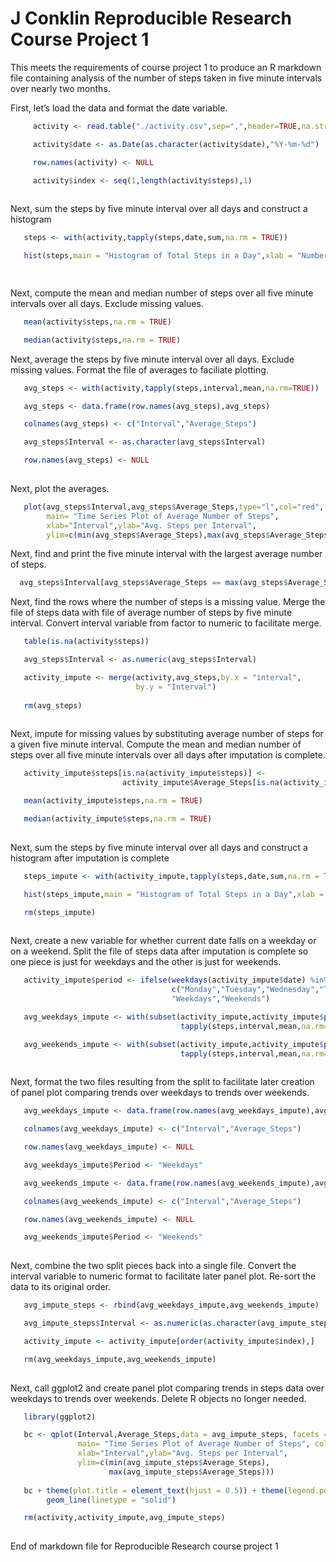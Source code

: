 J Conklin Reproducible Research Course Project 1
================================================

This meets the requirements of course project 1
to produce an R markdown file containing analysis
of the number of steps taken in five minute intervals
over nearly two months.

First, let's load the data and format the date variable.

```{r}

     activity <- read.table("./activity.csv",sep=",",header=TRUE,na.strings="NA")

     activity$date <- as.Date(as.character(activity$date),"%Y-%m-%d")

     row.names(activity) <- NULL

     activity$index <- seq(1,length(activity$steps),1)
     
```

Next, sum the steps by five minute interval over all days
and construct a histogram

```{r}

   steps <- with(activity,tapply(steps,date,sum,na.rm = TRUE))

   hist(steps,main = "Histogram of Total Steps in a Day",xlab = "Number of Steps")

   
```

Next, compute the mean and median number of steps over
all five minute intervals over all days.  Exclude missing
values.

```{r}

   mean(activity$steps,na.rm = TRUE)

   median(activity$steps,na.rm = TRUE)

```

Next, average the steps by five minute interval over all 
days.  Exclude missing values.  Format the file of averages
to faciliate plotting.

```{r}

   avg_steps <- with(activity,tapply(steps,interval,mean,na.rm=TRUE))

   avg_steps <- data.frame(row.names(avg_steps),avg_steps)

   colnames(avg_steps) <- c("Interval","Average_Steps")

   avg_steps$Interval <- as.character(avg_steps$Interval)

   row.names(avg_steps) <- NULL
   
```

Next, plot the averages.

```{r}

   plot(avg_steps$Interval,avg_steps$Average_Steps,type="l",col="red",
        main= "Time Series Plot of Average Number of Steps",
        xlab="Interval",ylab="Avg. Steps per Interval",
        ylim=c(min(avg_steps$Average_Steps),max(avg_steps$Average_Steps)))

```

Next, find and print the five minute interval with the largest
average number of steps.

```{r}

  avg_steps$Interval[avg_steps$Average_Steps == max(avg_steps$Average_Steps)]

```

Next, find the rows where the number of steps is a missing
value.  Merge the file of steps data with file of average
number of steps by five minute interval.  Convert interval
variable from factor to numeric to facilitate merge.

```{r}

   table(is.na(activity$steps))

   avg_steps$Interval <- as.numeric(avg_steps$Interval)

   activity_impute <- merge(activity,avg_steps,by.x = "interval",
                            by.y = "Interval")
                         
   rm(avg_steps)
   
```

Next, impute for missing values by substituting average
number of steps for a given five minute interval.  Compute 
the mean and median number of steps over all five minute intervals
over all days after imputation is complete.

```{r}

   activity_impute$steps[is.na(activity_impute$steps)] <- 
                         activity_impute$Average_Steps[is.na(activity_impute$steps)]

   mean(activity_impute$steps,na.rm = TRUE)

   median(activity_impute$steps,na.rm = TRUE)
   
```

Next, sum the steps by five minute interval over all days
and construct a histogram after imputation is complete

```{r}

   steps_impute <- with(activity_impute,tapply(steps,date,sum,na.rm = TRUE))

   hist(steps_impute,main = "Histogram of Total Steps in a Day",xlab = "Number of Steps")

   rm(steps_impute)
   
```

Next, create a new variable for whether current date falls
on a weekday or on a weekend.  Split the file of steps data
after imputation is complete so one piece is just for weekdays
and the other is just for weekends.

```{r}

   activity_impute$period <- ifelse(weekdays(activity_impute$date) %in% 
                                    c("Monday","Tuesday","Wednesday","Thursday","Friday"),
                                    "Weekdays","Weekends")

   avg_weekdays_impute <- with(subset(activity_impute,activity_impute$period == "Weekdays"),
                                      tapply(steps,interval,mean,na.rm=TRUE))

   avg_weekends_impute <- with(subset(activity_impute,activity_impute$period == "Weekends"),
                                      tapply(steps,interval,mean,na.rm=TRUE))
   
```

Next, format the two files resulting from the split to
facilitate later creation of panel plot comparing
trends over weekdays to trends over weekends.

```{r}

   avg_weekdays_impute <- data.frame(row.names(avg_weekdays_impute),avg_weekdays_impute)

   colnames(avg_weekdays_impute) <- c("Interval","Average_Steps")

   row.names(avg_weekdays_impute) <- NULL

   avg_weekdays_impute$Period <- "Weekdays"

   avg_weekends_impute <- data.frame(row.names(avg_weekends_impute),avg_weekends_impute)

   colnames(avg_weekends_impute) <- c("Interval","Average_Steps")

   row.names(avg_weekends_impute) <- NULL

   avg_weekends_impute$Period <- "Weekends"
   
```

Next, combine the two split pieces back into a single file.
Convert the interval variable to numeric format to facilitate
later panel plot.  Re-sort the data to its original order.

```{r}

   avg_impute_steps <- rbind(avg_weekdays_impute,avg_weekends_impute)

   avg_impute_steps$Interval <- as.numeric(as.character(avg_impute_steps$Interval))

   activity_impute <- activity_impute[order(activity_impute$index),]

   rm(avg_weekdays_impute,avg_weekends_impute)
   
```

Next, call ggplot2 and create panel plot comparing trends
in steps data over weekdays to trends over weekends.  Delete
R objects no longer needed.

```{r}

   library(ggplot2)

   bc <- qplot(Interval,Average_Steps,data = avg_impute_steps, facets = . ~ Period,
               main= "Time Series Plot of Average Number of Steps", col = "red", 
               xlab="Interval",ylab="Avg. Steps per Interval",
               ylim=c(min(avg_impute_steps$Average_Steps),
                      max(avg_impute_steps$Average_Steps)))
           
   bc + theme(plot.title = element_text(hjust = 0.5)) + theme(legend.position = "none") +
        geom_line(linetype = "solid")

   rm(activity,activity_impute,avg_impute_steps)
   
```

End of markdown file for Reproducible Research
course project 1
